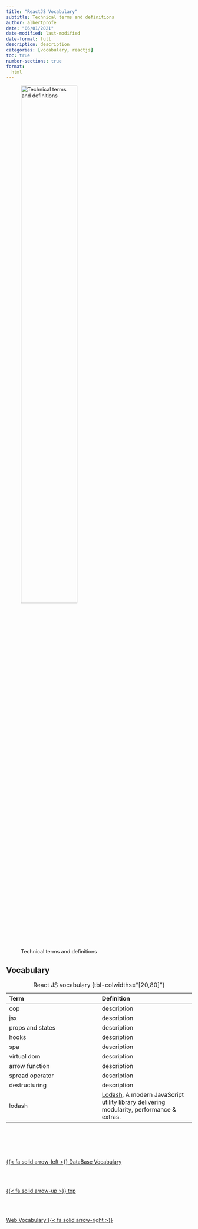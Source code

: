 ```yaml
---
title: "ReactJS Vocabulary"
subtitle: Technical terms and definitions
author: albertprofe
date: "06/01/2021"
date-modified: last-modified
date-format: full
description: description
categories: [vocabulary, reactjs]
toc: true
number-sections: true
format:
  html
---
```


![Technical terms and definitions](/images/home/frontimagealbertprofeweb-vocabulary.png){width=60%}

## Vocabulary 

| Term | Definition |
|:---|:---|
| cop | description |
| jsx | description |
| props and states | description |
| hooks | description |
| spa | description |
| virtual dom | description |
| arrow function | description |
| spread operator | description |
| destructuring | description |
| lodash | [Lodash](https://lodash.com/){.external}, A modern JavaScript utility library delivering modularity, performance & extras. |

: React JS vocabulary {tbl-colwidths="[20,80]"}

<!--- navLinks -->
<br><br>
<div class=row>
<br>
<div class='column left previous'>
<br>
[{{< fa solid arrow-left >}} DataBase Vocabulary](/vocabulary/vocab-data-base.qmd)
<br>
</div>
<br>
<div class='column center'>
<br>
[{{< fa solid arrow-up >}} top](#top)
<br>
</div>
<br>
<div class='column right next'>
<br>
[Web Vocabulary {{< fa solid arrow-right >}}](/vocabulary/vocab-web.qmd)
<br>
</div>
<br>
</div>
